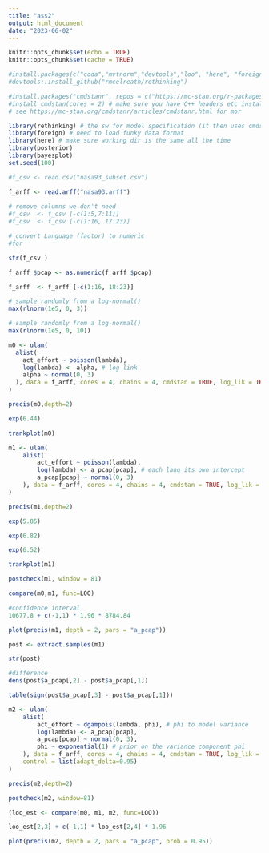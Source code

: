 ```yaml
---
title: "ass2"
output: html_document
date: "2023-06-02"
---
```


```r
knitr::opts_chunk$set(echo = TRUE)
knitr::opts_chunk$set(cache = TRUE)

#install.packages(c("coda","mvtnorm","devtools","loo", "here", "foreign","dagitty", "posterior","bayesplot"))
#devtools::install_github("rmcelreath/rethinking")

#install.packages("cmdstanr", repos = c("https://mc-stan.org/r-packages/", getOption("repos")))
#install_cmdstan(cores = 2) # make sure you have C++ headers etc installed - e.g. COmmand Line Tools on MacoS
# see https://mc-stan.org/cmdstanr/articles/cmdstanr.html for mor

library(rethinking) # the sw for model specification (it then uses cmdstan)
library(foreign) # need to load funky data format
library(here) # make sure working dir is the same all the time
library(posterior)
library(bayesplot)
set.seed(100)
```

```r
#f_csv <- read.csv("nasa93_subset.csv")

f_arff <- read.arff("nasa93.arff")
 
# remove columns we don't need
#f_csv  <- f_csv [-c(1:5,7:11)]
#f_csv  <- f_csv [-c(1:16, 17:23)]

# convert Language (factor) to numeric
#for

str(f_csv )


```

```r
f_arff $pcap <- as.numeric(f_arff $pcap)
```

```r
f_arff  <- f_arff [-c(1:16, 18:23)]
```

```r
# sample randomly from a log-normal()
max(rlnorm(1e5, 0, 3))
```

```r
# sample randomly from a log-normal()
max(rlnorm(1e5, 0, 10))
```

```r
m0 <- ulam(
  alist(
    act_effort ~ poisson(lambda),
    log(lambda) <- alpha, # log link
    alpha ~ normal(0, 3)
  ), data = f_arff, cores = 4, chains = 4, cmdstan = TRUE, log_lik = TRUE, iter = 5e3
)
```

```r
precis(m0,depth=2)
```

```r
exp(6.44)
```

```r
trankplot(m0)
```

```r
m1 <- ulam(
    alist(
        act_effort ~ poisson(lambda),
        log(lambda) <- a_pcap[pcap], # each lang its own intercept
        a_pcap[pcap] ~ normal(0, 3)
    ), data = f_arff, cores = 4, chains = 4, cmdstan = TRUE, log_lik = TRUE
)
```

```r
precis(m1,depth=2)
```

```r
exp(5.85)

```

```r
exp(6.82)
```

```r
exp(6.52)
```

```r
trankplot(m1)
```

```r
postcheck(m1, window = 81)
```

```r
compare(m0,m1, func=LOO)
```

```r
#confidence interval
10677.8 + c(-1,1) * 1.96 * 8784.84	
```

```r
plot(precis(m1, depth = 2, pars = "a_pcap"))
```

```r
post <- extract.samples(m1)

```

```r
str(post)
```

```r
#difference 
dens(post$a_pcap[,2] - post$a_pcap[,1])
```

```r
table(sign(post$a_pcap[,3] - post$a_pcap[,1]))
```

```r
m2 <- ulam(
    alist(
        act_effort ~ dgampois(lambda, phi), # phi to model variance
        log(lambda) <- a_pcap[pcap],
        a_pcap[pcap] ~ normal(0, 3),
        phi ~ exponential(1) # prior on the variance component phi
    ), data = f_arff, cores = 4, chains = 4, cmdstan = TRUE, log_lik = TRUE,
    control = list(adapt_delta=0.95)
)

```

```r
precis(m2,depth=2)
```

```r
postcheck(m2, window=81)
```

```r
(loo_est <- compare(m0, m1, m2, func=LOO))
```

```r
loo_est[2,3] + c(-1,1) * loo_est[2,4] * 1.96

```

```r
plot(precis(m2, depth = 2, pars = "a_pcap", prob = 0.95))
```
